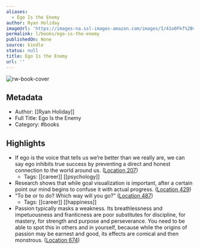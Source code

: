 ```yaml
---
aliases:
  - Ego Is the Enemy
author: Ryan Holiday
imageUrl: 'https://images-na.ssl-images-amazon.com/images/I/41o0Fkf%2BvfL._SL200_.jpg'
permalink: l/books/ego-is-the-enemy
publishedOn: None
source: kindle
status: null
title: Ego Is the Enemy
url: ''
---
```

![rw-book-cover](https://images-na.ssl-images-amazon.com/images/I/41o0Fkf%2BvfL._SL200_.jpg)

## Metadata

- Author: [[Ryan Holiday]]
- Full Title: Ego Is the Enemy
- Category: #books

## Highlights

- If ego is the voice that tells us we’re better than we really are, we can say ego inhibits true success by preventing a direct and honest connection to the world around us. ([Location 207](https://readwise.io/to_kindle?action=open&asin=B01AWUTMB0&location=207))
    - Tags: [[career]] [[psychology]]
- Research shows that while goal visualization is important, after a certain point our mind begins to confuse it with actual progress. ([Location 429](https://readwise.io/to_kindle?action=open&asin=B01AWUTMB0&location=429))
- “To be or to do? Which way will you go?” ([Location 487](https://readwise.io/to_kindle?action=open&asin=B01AWUTMB0&location=487))
    - Tags: [[career]] [[happiness]]
- Passion typically masks a weakness. Its breathlessness and impetuousness and franticness are poor substitutes for discipline, for mastery, for strength and purpose and perseverance. You need to be able to spot this in others and in yourself, because while the origins of passion may be earnest and good, its effects are comical and then monstrous. ([Location 674](https://readwise.io/to_kindle?action=open&asin=B01AWUTMB0&location=674))
